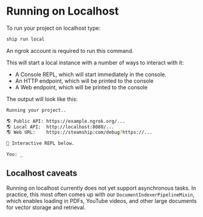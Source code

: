 
# Running on Localhost

To run your project on localhost type:

```bash
ship run local
```

<Callout emoji="⚠️">
An ngrok account is required to run this command.
</Callout>

This will start a local instance with a number of ways to interact with it:

- A Console REPL, which will start immediately in the console.
- An HTTP endpoint, which will be printed to the console
- A Web endpoint, which will be printed to the console

The output will look like this:

```bash
Running your project..

🌎 Public API: https://example.ngrok.org/...
🌎 Local API:  http://localhost:8080/...
🌎 Web URL:    https://steamship:com/debug?https://...

💬 Interactive REPL below.

You: _
```

## Localhost caveats

Running on localhost currently does not yet support asynchronous tasks.
In practice, this most often comes up with our `DocumentIndexerPipelineMixin`, which enables loading in PDFs, YouTube videos, and other large documents for vector storage and retrieval.
